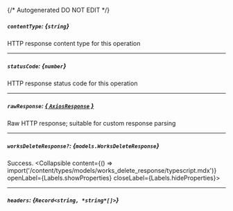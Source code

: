 {/* Autogenerated DO NOT EDIT  */}

##### `contentType`: *{`string`}*
HTTP response content type for this operation

---
##### `statusCode`: *{`number`}*
HTTP response status code for this operation

---
##### `rawResponse`: [*{ `AxiosResponse` }*](https://axios-http.com/docs/res_schema)
Raw HTTP response; suitable for custom response parsing

---
##### `worksDeleteResponse?`: *{`models.WorksDeleteResponse`}*
Success.
<Collapsible content={() => import('/content/types/models/works_delete_response/typescript.mdx')} openLabel={Labels.showProperties} closeLabel={Labels.hideProperties}>
</Collapsible>

---
##### `headers`: *{`Record<string, *string*[]>`}*


